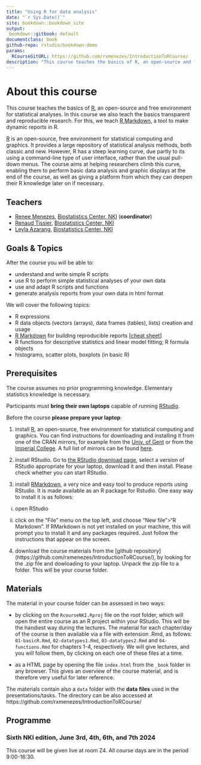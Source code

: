 ```yaml
--- 
title: "Using R for data analysis" 
date: "`r Sys.Date()`"
site: bookdown::bookdown_site
output:
 bookdown::gitbook: default 
documentclass: book
github-repo: rstudio/bookdown-demo
params:
  RCourseGitURL: https://github.com/rxmenezes/IntroductionToRCourse/
description: "This course teaches the basics of R, an open-source and free environment for statistical analyses. In this course we also teach the basics transparent and reproducible research. For this, we teach RMarkdown, a tool to make dynamic reports in R."
---
```



# About this course {-}

This course teaches the basics of [R](https://www.r-project.org/), an open-source and free environment for statistical analyses. In this course we also teach the basics transparent and reproducible research. For this, we teach [R Markdown](http://rmarkdown.rstudio.com/), a tool to make dynamic reports in R.

[R](https://www.r-project.org/) is an open-source, free environment for statistical computing and graphics. 
It provides a large repository of statistical analysis methods, both classic and new. 
However, R has a steep learning curve, due partly to its using a command-line type of user interface, rather than the usual pull-down menus. 
The course aims at helping researchers climb this curve, enabling them to perform basic data analysis and graphic displays at the end of the course, as well as giving a platform from which they can deepen their R knowledge later on if necessary.

## Teachers {-}

- [Renee Menezes](https://www.nki.nl/research/find-a-researcher/groupleaders/renee-x-menezes/), [Biostatistics Center, NKI](https://www.nki.nl/research/facilities-platforms/biostatistics-center/) (__coordinator__)
- [Renaud Tissier](https://www.nki.nl/research/find-a-researcher/researchers/renaud-tissier/), [Biostatistics Center, NKI](https://www.nki.nl/research/facilities-platforms/biostatistics-center/)
- [Leyla Azarang](https://www.nki.nl/research/find-a-researcher/researchers/leyla-azarang/), [Biostatistics Center, NKI](https://www.nki.nl/research/facilities-platforms/biostatistics-center/)


## Goals & Topics {-}

After the course you will be able to:

- understand and write simple R scripts
- use R to perform simple statistical analyses of your own data
- use and adapt R scripts and functions 
- generate analysis reports from your own data in html format

We will cover the following topics:

- R expressions
- R data objects (vectors (arrays), data frames (tables), lists) creation and usage
- [R Markdown](http://rmarkdown.rstudio.com/) for building reproducible reports [[cheat sheet](http://www.rstudio.com/wp-content/uploads/2015/03/rmarkdown-reference.pdf)]
- R functions for descriptive statistics and linear model fitting; R formula objects
- histograms, scatter plots, boxplots (in basic R) 

## Prerequisites {-}

The course assumes no prior programming knowledge. Elementary statistics knowledge is necessary.

Participants must **bring their own laptops** capable of running [RStudio](https://www.rstudio.com/products/rstudio/). 


Before the course **please prepare your laptop**:

1. install [R](https://www.r-project.org/), an open-source, free environment for statistical computing and graphics. You can find instructions for downloading and installing it from one of the CRAN mirrors, for example from the [Univ. of Gent](https://lib.ugent.be/CRAN/) or from the [Imperial College](https://cran.ma.imperial.ac.uk/). A full list of mirrors can be found [here](https://cran.r-project.org/mirrors.html).


2. install RStudio. Go to [the RStudio download page](https://www.rstudio.com/products/rstudio/download/#download), select a version of RStudio appropriate for your laptop, download it and then install. Please check whether you can start RStudio. 


3. install [RMarkdown](https://rmarkdown.rstudio.com/),  a very nice and easy tool to produce reports using RStudio. It is made available as an R package for Rstudio. One easy way to install it is as follows:

i) open RStudio

ii) click on the "File" menu on the top left, and choose "New file">"R Markdown". If RMarkdown is not yet installed on your machine, this will prompt you to install it and any packages required. Just follow the instructions that appear on the screen.


4. download the course materials from the [github repository] (https://github.com/rxmenezes/IntroductionToRCourse/), by looking for the .zip file and dowloading to your laptop. Unpack the zip file to a folder. This will be your course folder.

## Materials {-}

The material in your course folder can be assessed in two ways:

- by clicking on the `RcourseNKI.Rproj` file on the root folder, which will open the entire course as an R project within your RStudio. This will be the handiest way during the lectures. The material for each chapter/day of the course is then available via a file with extension .Rmd, as follows: `01-basicR.Rmd`, `02-datatypes1.Rmd`, `03-datatypes2.Rmd` and `04-functions.Rmd` for chapters 1-4, respectively. We will give lectures, and you will   follow them, by clicking on each one of these files at a time.

- as a HTML page by opening the file `index.html` from the `_book` folder in any browser. This gives an overview of the course material, and is therefore very useful for later reference.

The materials contain also a `data` folder with the __data__ __files__ used in the presentations/tasks. The directory can be also accessed at https://github.com/rxmenezes/IntroductionToRCourse/


## Programme {-}

### Sixth NKI edition, June  3rd, 4th, 6th, and 7th 2024

This course will be given live at room Z4. All course days are in the period 9:00-16:30.







